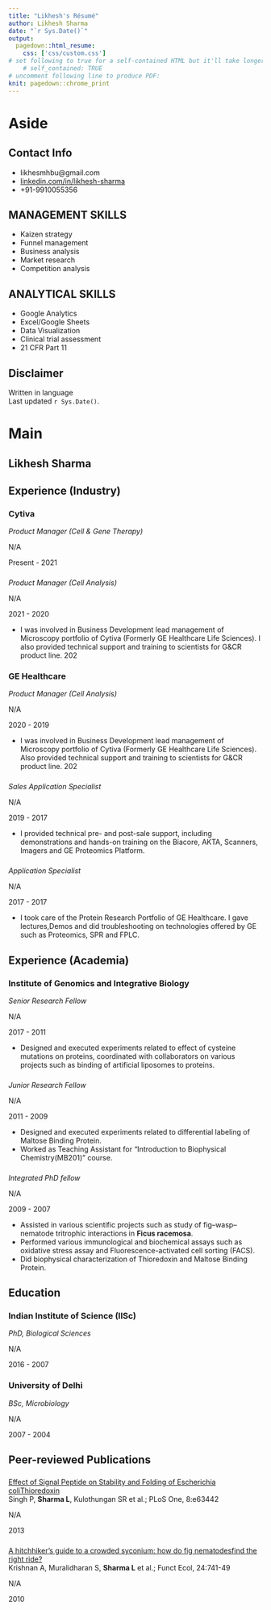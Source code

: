 ```yaml
---
title: "Likhesh's Résumé"
author: Likhesh Sharma
date: "`r Sys.Date()`"
output:
  pagedown::html_resume:
    css: ['css/custom.css']
# set following to true for a self-contained HTML but it'll take longer to render
    # self_contained: TRUE
# uncomment following line to produce PDF:
knit: pagedown::chrome_print
---
```


Aside
================================================================================


<!-- ![Lijia Yu](https://avatars1.githubusercontent.com/u/895125?s=400&v=4){width=80%} -->


Contact Info {#contact}
--------------------------------------------------------------------------------

- <i class="fa fa-envelope"></i> likhesmhbu@gmail.com
-   <i class="fa fa-linkedin"></i> [linkedin.com/in/likhesh-sharma](https://linkedin.com/in/likhesh-sharma)
- <i class="fa fa-phone"></i> +91-9910055356‬
<!-- - For more information, please contact me via email. -->


MANAGEMENT SKILLS
--------------------------------------------------------------------------------

- Kaizen strategy
- Funnel management
- Business analysis
- Market research
- Competition analysis

ANALYTICAL SKILLS
--------------------------------------------------------------------------------

- Google Analytics
- Excel/Google Sheets
- Data Visualization
- Clinical trial assessment
- 21 CFR Part 11

Disclaimer {#disclaimer}
--------------------------------------------------------------------------------

Written in <i class="fab fa-r-project"></i> language\
Last updated `r Sys.Date()`.



Main
================================================================================

Likhesh Sharma {#title}
--------------------------------------------------------------------------------

<!-- I am interested in developing predictive applications in the fields of personalized medicine, biotechnology, and pharmaceuticals. -->

<!-- I have been researching the inheritance of complex disorders like diabetes,heart disease, and Alzheimer’s disease for 14 years. -->

<!-- My expertise lies in designing experiments that produce decisive results, selecting machine learning tools that balance rigor with feasibility, creating data visualizations that can be understood at the first glance, and composing clearly worded reports that avoid jargon.  -->

<!-- The top personality traits that my colleagues seek me out for are my critical-thinking skills, emotional stability, and openness to ideas. -->


## Experience (Industry) {data-icon="suitcase"}

### Cytiva

*Product Manager (Cell & Gene Therapy)*

N/A <!-- Bangalore -->

Present - 2021


###

*Product Manager (Cell Analysis)*

N/A <!-- New Delhi -->

2021 - 2020

- I was involved in Business Development lead management of Microscopy portfolio of Cytiva (Formerly GE Healthcare Life Sciences). I also provided technical support and training to scientists for G&CR product line.
202

### GE Healthcare

*Product Manager (Cell Analysis)*

N/A <!-- New Delhi -->

2020 - 2019

- I was involved in Business Development lead management of Microscopy portfolio of Cytiva (Formerly GE Healthcare Life Sciences). Also provided technical support and training to scientists for G&CR product line.
202

###

*Sales Application Specialist*

N/A <!-- New Delhi -->

2019 - 2017

- I provided technical pre- and post-sale support, including demonstrations and hands-on training on the Biacore, AKTA, Scanners, Imagers and GE Proteomics Platform.

###

*Application Specialist*

N/A <!-- new Delhi -->

2017 - 2017

- I took care of the Protein Research Portfolio of GE Healthcare. I gave lectures,Demos and did troubleshooting on technologies offered by GE such as Proteomics, SPR and FPLC.

## Experience (Academia) {data-icon="suitcase"}

### Institute of Genomics and Integrative Biology

*Senior Research Fellow*

N/A <!-- Bangalore -->

2017 - 2011

- Designed and executed experiments related to effect of cysteine mutations on proteins, coordinated with collaborators on various projects such as binding of artificial liposomes to proteins.

### 

*Junior Research Fellow*

N/A

2011 - 2009

- Designed and executed experiments related to differential labeling of Maltose Binding Protein.
- Worked as Teaching Assistant for “Introduction to Biophysical Chemistry(MB201)” course.

### 

*Integrated PhD fellow*

N/A

2009 - 2007

- Assisted in various scientific projects such as study of fig–wasp–nematode tritrophic interactions in **Ficus racemosa**.
- Performed various immunological and biochemical assays such as oxidative stress assay and Fluorescence-activated cell sorting (FACS).
- Did biophysical characterization of Thioredoxin and Maltose Binding Protein.

## Education {data-icon="graduation-cap"}

### Indian Institute of Science (IISc)

*PhD, Biological Sciences*

N/A <!-- New Delhi -->

2016 - 2007

### University of Delhi

*BSc, Microbiology*

N/A <!-- New Delhi -->

2007 - 2004

## Peer-reviewed Publications {data-icon="book"}

### 

<!-- A line break was introduced in the following title to force "with" into the next line  -->

[Effect of Signal Peptide on Stability and Folding of Escherichia coliThioredoxin](https://doi.org/10.1371/journal.pone.0063442)\
Singh P, **Sharma L**, Kulothungan SR et al.; PLoS One, 8:e63442

N/A

2013

### 

[A hitchhiker’s guide to a crowded syconium: how do fig nematodesfind the right ride?](https://doi.org/10.1111/j.1365-2435.2010.01696.x)\
Krishnan A, Muralidharan S, **Sharma L** et al.; Funct Ecol, 24:741-49 

N/A

2010

